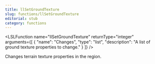 ```yaml
---
title: llSetGroundTexture
slug: functions/llSetGroundTexture
editorial: stub
category: functions
---
```


<LSLFunction
	name="llSetGroundTexture"
	returnType="integer"
	arguments={[
	{
		"name": "Changes",
		"type": "list",
		"description": "A list of ground texture properties to change."
	}
]}
/>

Changes terrain texture properties in the region.
